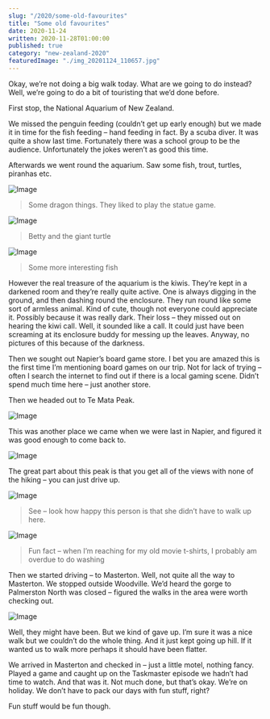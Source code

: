 ```yaml
---
slug: "/2020/some-old-favourites"
title: "Some old favourites"
date: 2020-11-24
written: 2020-11-28T01:00:00
published: true
category: "new-zealand-2020"
featuredImage: "./img_20201124_110657.jpg"
---
```


Okay, we’re not doing a big walk today. What are we going to do instead? Well, we’re going to do a bit of touristing that we’d done before.

First stop, the National Aquarium of New Zealand.

We missed the penguin feeding (couldn’t get up early enough) but we made it in time for the fish feeding – hand feeding in fact. By a scuba diver. It was quite a show last time. Fortunately there was a school group to be the audience. Unfortunately the jokes weren’t as good this time.

Afterwards we went round the aquarium. Saw some fish, trout, turtles, piranhas etc.

![Image](img_20201124_102926-1.jpg)

> Some dragon things. They liked to play the statue game.

![Image](img_20201124_110657.jpg)

> Betty and the giant turtle

![Image](img_20201124_111313.jpg)

> Some more interesting fish

However the real treasure of the aquarium is the kiwis. They’re kept in a darkened room and they’re really quite active. One is always digging in the ground, and then dashing round the enclosure. They run round like some sort of armless animal. Kind of cute, though not everyone could appreciate it. Possibly because it was really dark. Their loss – they missed out on hearing the kiwi call. Well, it sounded like a call. It could just have been screaming at its enclosure buddy for messing up the leaves. Anyway, no pictures of this because of the darkness.

Then we sought out Napier’s board game store. I bet you are amazed this is the first time I’m mentioning board games on our trip. Not for lack of trying – often I search the internet to find out if there is a local gaming scene. Didn’t spend much time here – just another store.

Then we headed out to Te Mata Peak.

![Image](img_20201124_122447.jpg)

This was another place we came when we were last in Napier, and figured it was good enough to come back to.

![Image](img_20201124_121809.jpg)

The great part about this peak is that you get all of the views with none of the hiking – you can just drive up.

![Image](img_20201124_121826.jpg)

> See – look how happy this person is that she didn’t have to walk up here.

![Image](img_20201124_121922.jpg)

> Fun fact – when I’m reaching for my old movie t-shirts, I probably am overdue to do washing

Then we started driving – to Masterton. Well, not quite all the way to Masterton. We stopped outside Woodville. We’d heard the gorge to Palmerston North was closed – figured the walks in the area were worth checking out.

![Image](img_20201124_153530.jpg)

Well, they might have been. But we kind of gave up. I’m sure it was a nice walk but we couldn’t do the whole thing. And it just kept going up hill. If it wanted us to walk more perhaps it should have been flatter.

We arrived in Masterton and checked in – just a little motel, nothing fancy. Played a game and caught up on the Taskmaster episode we hadn’t had time to watch. And that was it. Not much done, but that’s okay. We’re on holiday. We don’t have to pack our days with fun stuff, right?

Fun stuff would be fun though.